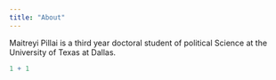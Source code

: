 ```yaml
---
title: "About"
---
```


Maitreyi Pillai is a third year doctoral student of political Science at the University of Texas at Dallas.

```r
1 + 1
```
